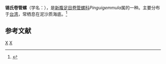 {{Speciesbox
| taxon = Pinguigemmula thielei
| binomial_authority = (Finlay, 1930)
}}
'''锡氏卷管螺'''（学名：''{{lang|la|Pinguigemmula thielei}}''），是[[新腹足目|新腹足目]][[卷管螺科|卷管螺科]]''Pinguigemmula''属的一种。主要分布于[[台湾|台湾]]，常栖息在泥沙质海底。<ref>{{cite web|url=http://shell.sinica.edu.tw/chinese/shellbase_detail.php?science_no=3018|title=国际贝库：锡氏卷管螺|publisher=台湾贝类资料库|accessdate=2009-08-11}}</ref>

== 参考文献 ==
{{reflist}}

{{taxonbar}}
[[Category:_1930年描述的动物|X]]
[[Category:捲管螺科|X]]